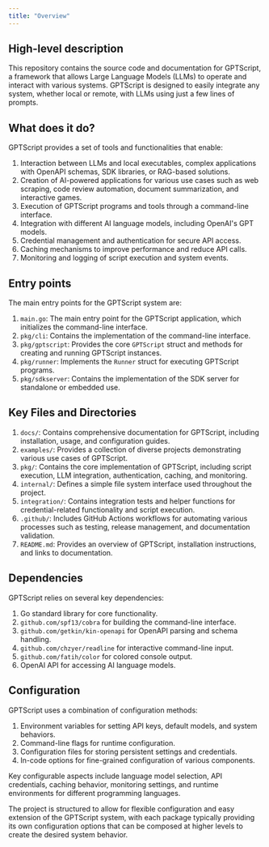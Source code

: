 ```yaml
---
title: "Overview"
---
```


## High-level description
This repository contains the source code and documentation for GPTScript, a framework that allows Large Language Models (LLMs) to operate and interact with various systems. GPTScript is designed to easily integrate any system, whether local or remote, with LLMs using just a few lines of prompts.

## What does it do?
GPTScript provides a set of tools and functionalities that enable:

1. Interaction between LLMs and local executables, complex applications with OpenAPI schemas, SDK libraries, or RAG-based solutions.
2. Creation of AI-powered applications for various use cases such as web scraping, code review automation, document summarization, and interactive games.
3. Execution of GPTScript programs and tools through a command-line interface.
4. Integration with different AI language models, including OpenAI's GPT models.
5. Credential management and authentication for secure API access.
6. Caching mechanisms to improve performance and reduce API calls.
7. Monitoring and logging of script execution and system events.

## Entry points
The main entry points for the GPTScript system are:

1. `main.go`: The main entry point for the GPTScript application, which initializes the command-line interface.
2. `pkg/cli`: Contains the implementation of the command-line interface.
3. `pkg/gptscript`: Provides the core `GPTScript` struct and methods for creating and running GPTScript instances.
4. `pkg/runner`: Implements the `Runner` struct for executing GPTScript programs.
5. `pkg/sdkserver`: Contains the implementation of the SDK server for standalone or embedded use.

## Key Files and Directories
1. `docs/`: Contains comprehensive documentation for GPTScript, including installation, usage, and configuration guides.
2. `examples/`: Provides a collection of diverse projects demonstrating various use cases of GPTScript.
3. `pkg/`: Contains the core implementation of GPTScript, including script execution, LLM integration, authentication, caching, and monitoring.
4. `internal/`: Defines a simple file system interface used throughout the project.
5. `integration/`: Contains integration tests and helper functions for credential-related functionality and script execution.
6. `.github/`: Includes GitHub Actions workflows for automating various processes such as testing, release management, and documentation validation.
7. `README.md`: Provides an overview of GPTScript, installation instructions, and links to documentation.

## Dependencies
GPTScript relies on several key dependencies:

1. Go standard library for core functionality.
2. `github.com/spf13/cobra` for building the command-line interface.
3. `github.com/getkin/kin-openapi` for OpenAPI parsing and schema handling.
4. `github.com/chzyer/readline` for interactive command-line input.
5. `github.com/fatih/color` for colored console output.
6. OpenAI API for accessing AI language models.

## Configuration
GPTScript uses a combination of configuration methods:

1. Environment variables for setting API keys, default models, and system behaviors.
2. Command-line flags for runtime configuration.
3. Configuration files for storing persistent settings and credentials.
4. In-code options for fine-grained configuration of various components.

Key configurable aspects include language model selection, API credentials, caching behavior, monitoring settings, and runtime environments for different programming languages.

The project is structured to allow for flexible configuration and easy extension of the GPTScript system, with each package typically providing its own configuration options that can be composed at higher levels to create the desired system behavior.